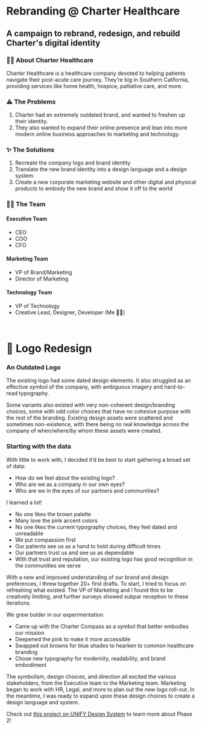 
<HeaderImage image="/projects/charter/cover.png" />

# Rebranding @ Charter Healthcare

## A campaign to rebrand, redesign, and rebuild Charter's digital identity

<MetadataBar date="May 2020" category="Brand Design" />

### ✍🏽 About Charter Healthcare

Charter Healthcare is a healthcare company devoted to helping patients navigate their post-acute care journey. They’re big in Southern California, providing services like home health, hospice, palliative care, and more.

### ⚠️ The Problems

1. Charter had an extremely outdated brand, and wanted to freshen up their identity.
2. They also wanted to expand their online presence and lean into more modern online business approaches to marketing and technology.

### ✨ The Solutions

1. Recreate the company logo and brand identity
2. Translate the new brand identity into a design language and a design system
3. Create a new corporate marketing website and other digital and physical products to embody the new brand and show it off to the world

### 👯‍♂️ The Team

#### Executive Team

- CEO
- COO
- CFO

#### Marketing Team

- VP of Brand/Marketing
- Director of Marketing

#### Technology Team

- VP of Technology
- Creative Lead, Designer, Developer (Me 👋🏽)

<br />

# 🎨 Logo Redesign

### An Outdated Logo

The existing logo had some dated design elements. It also struggled as an effective symbol of the company, with ambiguous imagery and hard-to-read typography.

Some variants also existed with very non-coherent design/branding choices, some with odd color choices that have no cohesive purpose with the rest of the branding. Existing design assets were scattered and sometimes non-existence, with there being no real knowledge across the company of when/where/by whom these assets were created.

<ContentImage
  image="/projects/charter/old-logo.png"
  caption="Old Charter Healthcare Logo"
/>

### Starting with the data

With little to work with, I decided it’d be best to start gathering a broad set of data:

- How do we feel about the existing logo?
- Who are we as a company in our own eyes?
- Who are we in the eyes of our partners and communities?

<ContentImage image="/projects/charter/data.png" caption="Gathering data" />

I learned a lot!

- No one likes the brown palette
- Many love the pink accent colors
- No one likes the current typography choices, they feel dated and unreadable
- We put compassion first
- Our patients see us as a hand to hold during difficult times
- Our partners trust us and see us as dependable
- With that trust and reputation, our existing logo has good recognition in the communities we serve

With a new and improved understanding of our brand and design preferences, I threw together 20+ first drafts. To start, I tried to focus on refreshing what existed. The VP of Marketing and I found this to be creatively limiting, and further surveys showed subpar reception to these iterations.

<ContentImage
  image="/projects/charter/new-feather-logo.png"
  caption="A first draft of the new, similar logo"
/>

We grew bolder in our experimentation.

- Came up with the Charter Compass as a symbol that better embodies our mission
- Deepened the pink to make it more accessible
- Swapped out browns for blue shades to hearken to common healthcare branding
- Chose new typography for modernity, readability, and brand embodiment

<ContentImage
  image="/projects/charter/new-logo.png"
  caption="A compass logo, a part of a bolder approach"
/>

The symbolism, design choices, and direction all excited the various stakeholders, from the Executive team to the Marketing team. Marketing began to work with HR, Legal, and more to plan out the new logo roll-out. In the meantime, I was ready to expand upon these design choices to create a design language and system.

Check out [this project on UNIFY Design System](https://branon.dev/projects) to learn more about Phase 2!
